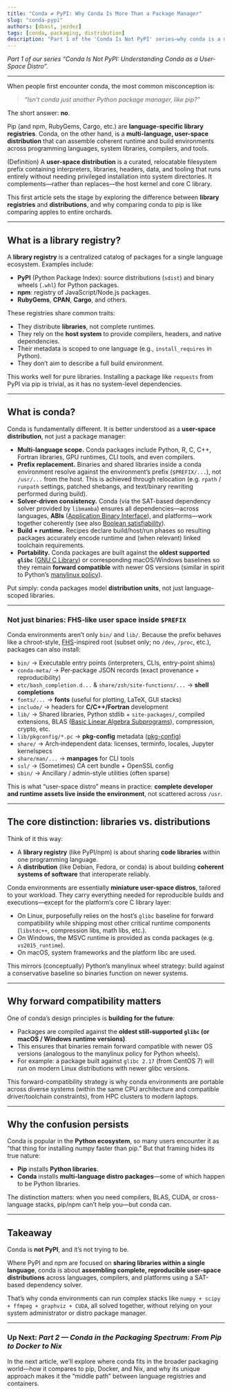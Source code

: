 ```yaml
---
title: "Conda ≠ PyPI: Why Conda Is More Than a Package Manager"
slug: "conda-pypi"
authors: [dbast, jezdez]
tags: [conda, packaging, distribution]
description: "Part 1 of the 'Conda Is Not PyPI' series—why conda is a multi-language user-space distribution, not just a Python package manager."
---
```


*Part 1 of our series “Conda Is Not PyPI: Understanding Conda as a User-Space Distro”.*

<!-- truncate -->

---

When people first encounter conda, the most common misconception is:

> *“Isn’t conda just another Python package manager, like pip?”*

The short answer: **no**.

Pip (and npm, RubyGems, Cargo, etc.) are **language-specific library registries**. Conda, on the other hand, is a **multi-language, user-space distribution** that can assemble coherent runtime and build environments across programming languages, system libraries, compilers, and tools.

(Definition) A **user-space distribution** is a curated, relocatable filesystem prefix containing interpreters, libraries, headers, data, and tooling that runs entirely without needing privileged installation into system directories. It complements—rather than replaces—the host kernel and core C library.

This first article sets the stage by exploring the difference between **library registries** and **distributions**, and why comparing conda to pip is like comparing apples to entire orchards.

---

## What is a library registry?

A **library registry** is a centralized catalog of packages for a single language ecosystem. Examples include:

- **PyPI** (Python Package Index): source distributions (`sdist`) and binary wheels (`.whl`) for Python packages.
- **npm**: registry of JavaScript/Node.js packages.
- **RubyGems**, **CPAN**, **Cargo**, and others.

These registries share common traits:

- They distribute **libraries**, not complete runtimes.
- They rely on the **host system** to provide compilers, headers, and native dependencies.
- Their metadata is scoped to one language (e.g., `install_requires` in Python).
- They don’t aim to describe a full build environment.

This works well for pure libraries. Installing a package like `requests` from PyPI via pip is trivial, as it has no system-level dependencies.

---

## What is conda?

Conda is fundamentally different. It is better understood as a **user-space distribution**, not just a package manager:

- **Multi-language scope.** Conda packages include Python, R, C, C++, Fortran libraries, GPU runtimes, CLI tools, and even compilers.
- **Prefix replacement.** Binaries and shared libraries inside a conda environment resolve against the environment’s prefix (`$PREFIX/...`), not `/usr/...` from the host. This is achieved through relocation (e.g. `rpath` / `runpath` settings, patched shebangs, and text/binary rewriting performed during build).
- **Solver-driven consistency.** Conda (via the SAT-based dependency solver provided by `libmamba`) ensures all dependencies—across languages, **ABIs** ([Application Binary Interface](https://en.wikipedia.org/wiki/Application_binary_interface)), and platforms—work together coherently (see also [Boolean satisfiability](https://en.wikipedia.org/wiki/Boolean_satisfiability_problem)).
- **Build + runtime.** Recipes declare build/host/run phases so resulting packages accurately encode runtime and (when relevant) linked toolchain requirements.
- **Portability.** Conda packages are built against the **oldest supported `glibc`** ([GNU C Library](https://www.gnu.org/software/libc/)) or corresponding macOS/Windows baselines so they remain **forward compatible** with newer OS versions (similar in spirit to Python’s [manylinux policy](https://packaging.python.org/en/latest/specifications/platform-compatibility-tags/#manylinux)).

Put simply: conda packages model **distribution units**, not just language-scoped libraries.

---

### Not just binaries: FHS-like user space inside `$PREFIX`

Conda environments aren’t only `bin/` and `lib/`. Because the prefix behaves like a chroot-style, [FHS](https://en.wikipedia.org/wiki/Filesystem_Hierarchy_Standard)-inspired root (subset only; no `/dev`, `/proc`, etc.), packages can also install:

- `bin/` → Executable entry points (interpreters, CLIs, entry-point shims)
- `conda-meta/` → Per‑package JSON records (exact provenance + reproducibility)
- `etc/bash_completion.d...` & `share/zsh/site-functions/...` → **shell completions**
- `fonts/...` → **fonts** (useful for plotting, LaTeX, GUI stacks)
- `include/` → headers for **C/C++/Fortran** development
- `lib/` → Shared libraries, Python stdlib + `site-packages/`, compiled extensions, BLAS ([Basic Linear Algebra Subprograms](https://en.wikipedia.org/wiki/Basic_Linear_Algebra_Subprograms)), compression, crypto, etc.
- `lib/pkgconfig/*.pc` → **pkg-config** metadata ([pkg-config](https://en.wikipedia.org/wiki/Pkg-config))
- `share/` → Arch‑independent data: licenses, terminfo, locales, Jupyter kernelspecs
- `share/man/...` → **manpages** for CLI tools
- `ssl/` → (Sometimes) CA cert bundle + OpenSSL config
- `sbin/` → Ancillary / admin-style utilities (often sparse)

This is what “user-space distro” means in practice: **complete developer and runtime assets live inside the environment**, not scattered across `/usr`.

---

## The core distinction: libraries vs. distributions

Think of it this way:

- A **library registry** (like PyPI/npm) is about sharing **code libraries** within one programming language.
- A **distribution** (like Debian, Fedora, or conda) is about building **coherent systems of software** that interoperate reliably.

Conda environments are essentially **miniature user-space distros**, tailored to your workload. They carry everything needed for reproducible builds and executions—except for the platform’s core C library layer:

- On Linux, purposefully relies on the host’s `glibc` baseline for forward compatibility while shipping most other critical runtime components (`libstdc++`, compression libs, math libs, etc.).
- On Windows, the MSVC runtime is provided as conda packages (e.g. `vs2015_runtime`).
- On macOS, system frameworks and the platform libc are used.

This mirrors (conceptually) Python’s manylinux wheel strategy: build against a conservative baseline so binaries function on newer systems.

---

## Why forward compatibility matters

One of conda’s design principles is **building for the future**:

- Packages are compiled against the **oldest still-supported `glibc` (or macOS / Windows runtime versions)**.
- This ensures that binaries remain forward compatible with newer OS versions (analogous to the manylinux policy for Python wheels).
- For example: a package built against `glibc 2.17` (from CentOS 7) will run on modern Linux distributions with newer glibc versions.

This forward-compatibility strategy is why conda environments are portable across diverse systems (within the same CPU architecture and compatible driver/toolchain constraints), from HPC clusters to modern laptops.

---

## Why the confusion persists

Conda is popular in the **Python ecosystem**, so many users encounter it as “that thing for installing numpy faster than pip.” But that framing hides its true nature:

- **Pip** installs **Python libraries**.
- **Conda** installs **multi-language distro packages**—some of which happen to be Python libraries.

The distinction matters: when you need compilers, BLAS, CUDA, or cross-language stacks, pip/npm can’t help you—but conda can.

---

## Takeaway

Conda is **not PyPI**, and it’s not trying to be.

Where PyPI and npm are focused on **sharing libraries within a single language**, conda is about **assembling complete, reproducible user-space distributions** across languages, compilers, and platforms using a SAT-based dependency solver.

That’s why conda environments can run complex stacks like `numpy + scipy + ffmpeg + graphviz + CUDA`, all solved together, without relying on your system administrator or distro package manager.

---

### Up Next: *Part 2 — Conda in the Packaging Spectrum: From Pip to Docker to Nix*

In the next article, we’ll explore where conda fits in the broader packaging world—how it compares to pip, Docker, and Nix, and why its unique approach makes it the “middle path” between language registries and containers.
